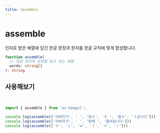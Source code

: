 ```yaml
---
title: assemble
---
```




# assemble

인자로 받은 배열에 담긴 한글 문장과 문자를 한글 규칙에 맞게 합성합니다.

```typescript
function assemble(
  // 한글 문자와 문장을 담고 있는 배열
  words: string[]
): string
```



## 사용해보기

<br />

<Sandpack>

```ts index.ts
import { assemble } from 'es-hangul';

console.log(assemble(['아버지가', ' ', '방ㅇ', 'ㅔ ', '들ㅇ', 'ㅓ갑니다']))
console.log(assemble(['아버지가', ' ', '방에 ', '들어갑니다']))
console.log(assemble(['ㅇ', 'ㅏ', 'ㅂ', 'ㅓ', 'ㅈ', 'ㅣ']))
```

</Sandpack>

